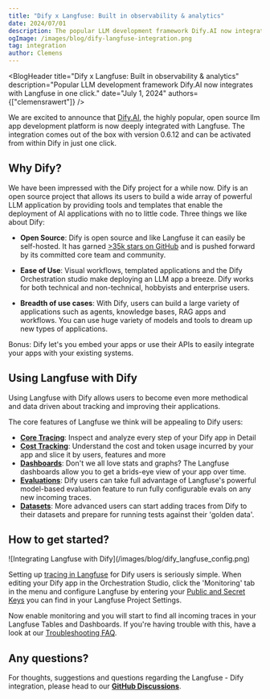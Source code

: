 ```yaml
---
title: "Dify x Langfuse: Built in observability & analytics"
date: 2024/07/01
description: The popular LLM development framework Dify.AI now integrates with Langfuse out of the box and in one click.
ogImage: /images/blog/dify-langfuse-integration.png
tag: integration
author: Clemens
---
```



<BlogHeader
  title="Dify x Langfuse: Built in observability & analytics"
  description="Popular LLM development framework Dify.AI now integrates with Langfuse in one click."
  date="July 1, 2024"
  authors={["clemensrawert"]}
/>


We are excited to announce that [Dify.AI](https://dify.ai/), the highly popular, open source llm app development platform is now deeply integrated with Langfuse. The integration comes out of the box with version 0.6.12 and can be activated from within Dify in just one click. 

 <center>
 <CloudflareVideo
     videoId="6a3466016ca9f69742cf4f05f31b38e9"
     aspectRatio={1568 / 1080}
     title="Introducing the Langfuse - Dify Integration"
   />
</center>

## Why Dify? 
We have been impressed with the Dify project for a while now. Dify is an open source project that allows its users to build a wide array of powerful LLM application by providing tools and templates that enable the deployment of AI applications with no to little code.  Three things we like about Dify:

-  **Open Source**: Dify is open source and like Langfuse it can easily be self-hosted. It has garned [>35k stars on GitHub](https://github.com/langgenius/dify) and is pushed forward by its committed core team and community. 

- **Ease of Use**: Visual workflows, templated applications and the Dify Orchestration studio make deploying an LLM app a breeze. Dify works for both technical and non-technical, hobbyists and enterprise users. 

- **Breadth of use cases**: With Dify, users can build a large variety of applications such as agents, knowledge bases, RAG apps and workflows. You can use huge variety of models and tools to dream up new types of applications. 

Bonus: Dify let's you embed your apps or use their APIs to easily integrate your apps with your existing systems.


## Using Langfuse with Dify
Using Langfuse with Dify allows users to become even more methodical and data driven about tracking and improving their applications. 

The core features of Langfuse we think will be appealing to Dify users: 

- **[Core Tracing](/docs/tracing)**: Inspect and analyze every step of your Dify app in Detail 
- **[Cost Tracking](/docs/model-usage-and-cost)**: Understand the cost and token usage incurred by your app and slice it by users, features and more
- **[Dashboards](/docs/analytics/overview)**: Don't we all love stats and graphs? The Langfuse dashboards allow you to get a brids-eye view of your app over time. 
- **[Evaluations](/docs/scores/model-based-evals)**: Dify users can take full advantage of Langfuse's powerful model-based evaluation feature to run fully configurable evals on any new incoming traces.
- **[Datasets](/docs/datasets/overview)**: More advanced users can start adding traces from Dify to their datasets and prepare for running tests against their 'golden data'. 


## How to get started?
<Frame className="my-10" fullWidth>
  ![Integrating Langfuse with Dify](/images/blog/dify_langfuse_config.png)
</Frame>

Setting up [tracing in Langfuse](docs/tracing) for Dify users is seriously simple. When editing your Dify app in the Orchestration Studio, click the 'Monitoring' tab in the menu and configure Langfuse by entering your [Public and Secret Keys](/faq/all/where-are-langfuse-api-keys) you can find in your Langfuse Project Settings. 

Now enable monitoring and you will start to find all incoming traces in your Langfuse Tables and Dashboards. If you're having trouble with this, have a look at our [Troubleshooting FAQ](/faq/all/missing-traces). 

## Any questions?
For thoughts, suggestions and questions regarding the Langfuse - Dify integration, please head to our [**GitHub Discussions**](https://github.com/orgs/langfuse/discussions).
